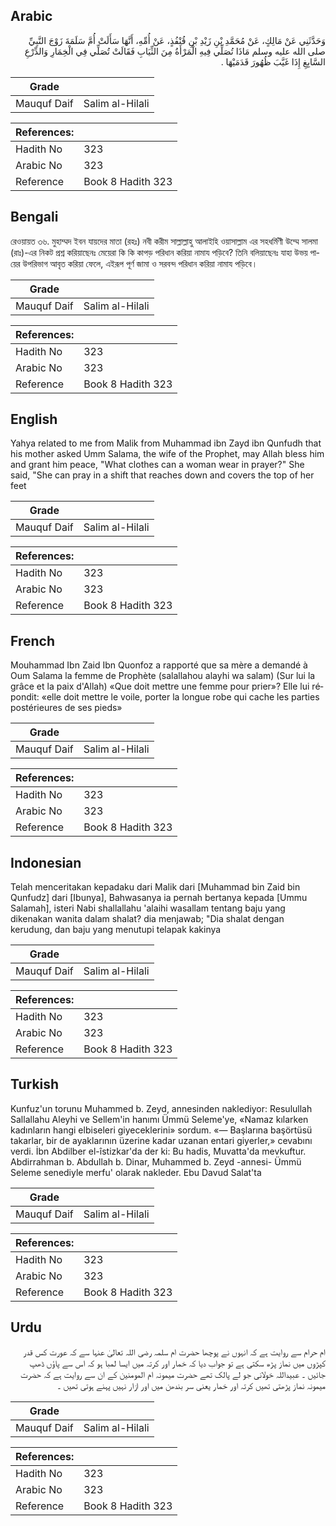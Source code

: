 ## Arabic


<div dir="rtl" lang="ar" style={{fontSize:'larger',backgroundColor:'#f8f9fa',padding:20}}>
وَحَدَّثَنِي عَنْ مَالِكٍ، عَنْ مُحَمَّدِ بْنِ زَيْدِ بْنِ قُنْفُذٍ، عَنْ أُمِّهِ، أَنَّهَا سَأَلَتْ أُمَّ سَلَمَةَ زَوْجَ النَّبِيِّ صلى الله عليه وسلم مَاذَا تُصَلِّي فِيهِ الْمَرْأَةُ مِنَ الثِّيَابِ فَقَالَتْ تُصَلِّي فِي الْخِمَارِ وَالدِّرْعِ السَّابِغِ إِذَا غَيَّبَ ظُهُورَ قَدَمَيْهَا ‏.‏
</div>
<div style={{backgroundColor:'#f8f9fa',padding:20, marginBottom: 10}}><table> <thead> <tr> <th>Grade</th> <th></th> </tr> </thead> <tbody> <tr><td>Mauquf Daif</td><td>Salim al-Hilali</td></tr></tbody></table><table> <thead> <tr> <th>References:</th> <th></th> </tr> </thead> <tbody><tr><td>Hadith No</td><td>323</td></tr><tr><td>Arabic No</td><td>323</td></tr><tr><td>Reference</td><td>Book 8 Hadith 323</td></tr></tbody></table></div>

## Bengali


<div dir="ltr" lang="bn" style={{fontSize:'larger',backgroundColor:'#f8f9fa',padding:20}}>
রেওয়ায়ত ৩৬. মুহাম্মদ ইবন যায়দের মাতা (রহঃ) নবী করীম সাল্লাল্লাহু আলাইহি ওয়াসাল্লাম এর সহধর্মিণী উম্মে সালমা (রাঃ)-এর নিকট প্রশ্ন করিয়াছেনঃ মেয়েরা কি কি কাপড় পরিধান করিয়া নামায পড়িবে? তিনি বলিয়াছেনঃ যাহা উভয় পায়ের উপরিভাগ আবৃত করিয়া ফেলে, এইরূপ পূর্ণ জামা ও সরবন্দ পরিধান করিয়া নামায পড়িবে।
</div>
<div style={{backgroundColor:'#f8f9fa',padding:20, marginBottom: 10}}><table> <thead> <tr> <th>Grade</th> <th></th> </tr> </thead> <tbody> <tr><td>Mauquf Daif</td><td>Salim al-Hilali</td></tr></tbody></table><table> <thead> <tr> <th>References:</th> <th></th> </tr> </thead> <tbody><tr><td>Hadith No</td><td>323</td></tr><tr><td>Arabic No</td><td>323</td></tr><tr><td>Reference</td><td>Book 8 Hadith 323</td></tr></tbody></table></div>

## English


<div dir="ltr" lang="en" style={{fontSize:'larger',backgroundColor:'#f8f9fa',padding:20}}>
Yahya related to me from Malik from Muhammad ibn Zayd ibn Qunfudh that his mother asked Umm Salama, the wife of the Prophet, may Allah bless him and grant him peace, "What clothes can a woman wear in prayer?" She said, "She can pray in a shift that reaches down and covers the top of her feet
</div>
<div style={{backgroundColor:'#f8f9fa',padding:20, marginBottom: 10}}><table> <thead> <tr> <th>Grade</th> <th></th> </tr> </thead> <tbody> <tr><td>Mauquf Daif</td><td>Salim al-Hilali</td></tr></tbody></table><table> <thead> <tr> <th>References:</th> <th></th> </tr> </thead> <tbody><tr><td>Hadith No</td><td>323</td></tr><tr><td>Arabic No</td><td>323</td></tr><tr><td>Reference</td><td>Book 8 Hadith 323</td></tr></tbody></table></div>

## French


<div dir="ltr" lang="fr" style={{fontSize:'larger',backgroundColor:'#f8f9fa',padding:20}}>
Mouhammad Ibn Zaid Ibn Quonfoz a rapporté que sa mère a demandé à Oum Salama la femme de Prophète (salallahou alayhi wa salam) (Sur lui la grâce et la paix d'Allah) «Que doit mettre une femme pour prier»? Elle lui répondit: «elle doit mettre le voile, porter la longue robe qui cache les parties postérieures de ses pieds»
</div>
<div style={{backgroundColor:'#f8f9fa',padding:20, marginBottom: 10}}><table> <thead> <tr> <th>Grade</th> <th></th> </tr> </thead> <tbody> <tr><td>Mauquf Daif</td><td>Salim al-Hilali</td></tr></tbody></table><table> <thead> <tr> <th>References:</th> <th></th> </tr> </thead> <tbody><tr><td>Hadith No</td><td>323</td></tr><tr><td>Arabic No</td><td>323</td></tr><tr><td>Reference</td><td>Book 8 Hadith 323</td></tr></tbody></table></div>

## Indonesian


<div dir="ltr" lang="id" style={{fontSize:'larger',backgroundColor:'#f8f9fa',padding:20}}>
Telah menceritakan kepadaku dari Malik dari [Muhammad bin Zaid bin Qunfudz] dari [Ibunya], Bahwasanya ia pernah bertanya kepada [Ummu Salamah], isteri Nabi shallallahu 'alaihi wasallam tentang baju yang dikenakan wanita dalam shalat? dia menjawab; "Dia shalat dengan kerudung, dan baju yang menutupi telapak kakinya
</div>
<div style={{backgroundColor:'#f8f9fa',padding:20, marginBottom: 10}}><table> <thead> <tr> <th>Grade</th> <th></th> </tr> </thead> <tbody> <tr><td>Mauquf Daif</td><td>Salim al-Hilali</td></tr></tbody></table><table> <thead> <tr> <th>References:</th> <th></th> </tr> </thead> <tbody><tr><td>Hadith No</td><td>323</td></tr><tr><td>Arabic No</td><td>323</td></tr><tr><td>Reference</td><td>Book 8 Hadith 323</td></tr></tbody></table></div>

## Turkish


<div dir="ltr" lang="tr" style={{fontSize:'larger',backgroundColor:'#f8f9fa',padding:20}}>
Kunfuz'un torunu Muhammed b. Zeyd, annesinden naklediyor: Resulullah Sallallahu Aleyhi ve Sellem'in hanımı Ümmü Seleme'ye, «Namaz kılarken kadınların hangi elbiseleri giyeceklerini» sordum. «— Başlarına başörtüsü takarlar, bir de ayaklarının üzerine kadar uzanan entari giyerler,» cevabını verdi. İbn Abdilber el-îstizkar'da der ki: Bu hadis, Muvatta'da mevkuftur. Abdirrahman b. Abdullah b. Dinar, Muhammed b. Zeyd -annesi- Ümmü Seleme senediyle merfu' olarak nakleder. Ebu Davud Salat'ta
</div>
<div style={{backgroundColor:'#f8f9fa',padding:20, marginBottom: 10}}><table> <thead> <tr> <th>Grade</th> <th></th> </tr> </thead> <tbody> <tr><td>Mauquf Daif</td><td>Salim al-Hilali</td></tr></tbody></table><table> <thead> <tr> <th>References:</th> <th></th> </tr> </thead> <tbody><tr><td>Hadith No</td><td>323</td></tr><tr><td>Arabic No</td><td>323</td></tr><tr><td>Reference</td><td>Book 8 Hadith 323</td></tr></tbody></table></div>

## Urdu


<div dir="rtl" lang="ur" style={{fontSize:'larger',backgroundColor:'#f8f9fa',padding:20}}>
ام حرام سے روایت ہے کہ انہوں نے پوچھا حضرت ام سلمہ رضی اللہ تعالیٰ عنہا سے کہ عورت کس قدر کپڑوں میں نماز پڑھ سکتی ہے تو جواب دیا کہ خمار اور کرتہ میں ایسا لمبا ہو کہ اس سے پاؤں ڈھپ جائیں ۔ عبیداللہ خولانی جو لے پالک تھے حضرت میمونہ ام المومنین کے ان سے روایت ہے کہ حضرت میمونہ نماز پڑھتی تھیں کرتہ اور خمار یعنی سر بندھن میں اور ازار نہیں پہنے ہوتی تھیں ۔
</div>
<div style={{backgroundColor:'#f8f9fa',padding:20, marginBottom: 10}}><table> <thead> <tr> <th>Grade</th> <th></th> </tr> </thead> <tbody> <tr><td>Mauquf Daif</td><td>Salim al-Hilali</td></tr></tbody></table><table> <thead> <tr> <th>References:</th> <th></th> </tr> </thead> <tbody><tr><td>Hadith No</td><td>323</td></tr><tr><td>Arabic No</td><td>323</td></tr><tr><td>Reference</td><td>Book 8 Hadith 323</td></tr></tbody></table></div>